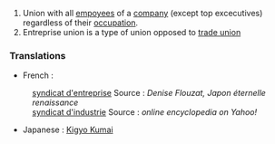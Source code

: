 #Union with all [[empoyees]] of a [[company]] (except top excecutives) regardless of their [[occupation]].
#Entreprise union is a type of union opposed to [[trade union]]

===Translations===

* French : 
:[[syndicat d'entreprise]] Source : ''Denise Flouzat, Japon éternelle renaissance''
:[[syndicat d'industrie]] Source : ''online encyclopedia on Yahoo!''
* Japanese : [[Kigyo Kumai]]